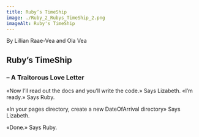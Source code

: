 ```yaml
---
title: Ruby’s TimeShip
image: ./Ruby_2_Rubys_TimeShip_2.png
imageAlt: Ruby's TimeShip
---
```


By Lillian Raae-Vea and Ola Vea

<h2>Ruby’s TimeShip</h2>

<h3>– A Traitorous Love Letter</h3>


«Now I’ll read out
the docs and you’ll write the
code.» Says Lizabeth.
«I’m ready.» Says
Ruby.

«In your pages
directory,
create a new
DateOfArrival
directory» Says Lizabeth.

«Done.» Says
Ruby.




